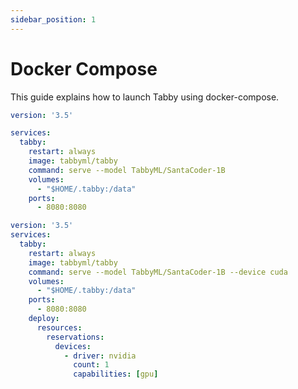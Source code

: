 ```yaml
---
sidebar_position: 1
---
```


# Docker Compose
This guide explains how to launch Tabby using docker-compose.


<Tabs>
  <TabItem value="cpu" label="CPU">

```yaml title="docker-compose.yml"
version: '3.5'

services:
  tabby:
    restart: always
    image: tabbyml/tabby
    command: serve --model TabbyML/SantaCoder-1B
    volumes:
      - "$HOME/.tabby:/data"
    ports:
      - 8080:8080
```

  </TabItem>
  <TabItem value="cuda" label="CUDA (requires NVIDIA Container Toolkit)">

```yaml title="docker-compose.yml"
version: '3.5'
services:
  tabby:
    restart: always
    image: tabbyml/tabby
    command: serve --model TabbyML/SantaCoder-1B --device cuda
    volumes:
      - "$HOME/.tabby:/data"
    ports:
      - 8080:8080
    deploy:
      resources:
        reservations:
          devices:
            - driver: nvidia
              count: 1
              capabilities: [gpu]
```

  </TabItem>
</Tabs>

